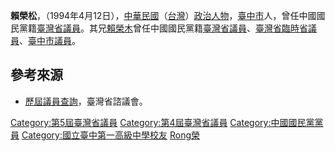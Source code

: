 {{Infobox_officeholder
| name = 賴榮松		
| image name =		
| width =		
| now = 中華民國（台灣）政治人士	
| period =		
| Sex =男 		
| place of birth = 台中市中華路一段
| date of birth = {{Birth date|1919|10|15}}	
| party = {{kmt}}
| educate =
* 市立臺中一中畢業
| past =
* 臺中市合作社聯合社監事
* 臺中市第二信用合作社理事
* 臺中市中區中榮里里長
* 臺中市第八市場場主
* 臺中市中區調解委員會委員
* 臺中市榮木農場經理
* 臺灣省議會第四、五屆議員
}}

'''賴榮松'''，（{{bd|1919年|10月15日||catIdx=Lai賴}}1994年4月12日），[[中華民國|中華民國]]（[[台灣|台灣]]）[[政治人物|政治人物]]，[[臺中市|臺中市]]人，曾任中國國民黨籍[[臺灣省議員|臺灣省議員]]。其兄[[賴榮木|賴榮木]]曾任中國國民黨籍[[臺灣省議員|臺灣省議員]]、[[臺灣省議員|臺灣省臨時省議員]]、[[臺中市議員|臺中市議員]]。

==參考來源==
* [http://www.tpa.gov.tw/big5/Councilor/Councilor.asp?keyword=&Expire=ALL&JobZone=7&Submit=%B7j%B4M&cid=2&urlID=20 歷屆議員查詢]{{dead link|date=十月 2017 |bot=InternetArchiveBot }}，臺灣省諮議會。
{{TW-poli-bio-stub}}

{{DEFAULTSORT:Lai賴}}
[[Category:第5屆臺灣省議員|Category:第5屆臺灣省議員]]
[[Category:第4屆臺灣省議員|Category:第4屆臺灣省議員]]
[[Category:中國國民黨黨員|Category:中國國民黨黨員]]
[[Category:國立臺中第一高級中學校友|Category:國立臺中第一高級中學校友]]
[[Category:賴姓|Rong榮]]